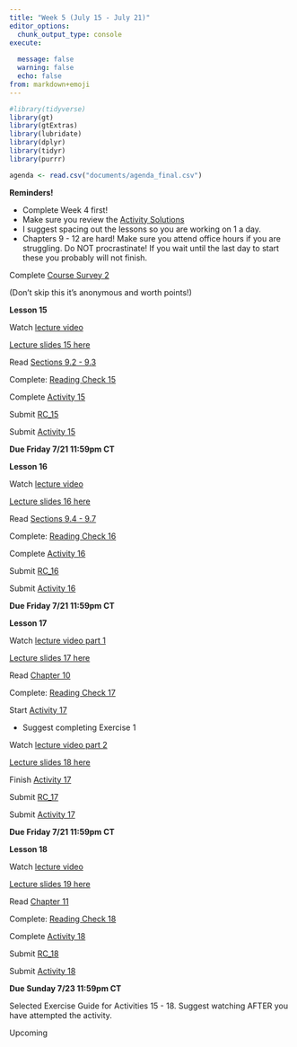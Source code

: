 ```yaml
---
title: "Week 5 (July 15 - July 21)"
editor_options: 
  chunk_output_type: console
execute:
  
  message: false
  warning: false
  echo: false
from: markdown+emoji
---
```


```r
#library(tidyverse)
library(gt)
library(gtExtras)
library(lubridate)
library(dplyr)
library(tidyr)
library(purrr)

agenda <- read.csv("documents/agenda_final.csv") 
```

::: slide-deck
**Reminders!**

-   Complete Week 4 first!
-   Make sure you review the [Activity Solutions](/course-solutions.html)
-   I suggest spacing out the lessons so you are working on 1 a day.
- Chapters 9 - 12 are hard! Make sure you attend office hours if you are struggling. Do NOT procrastinate! If you wait until the last day to start these you probably will not finish.
:::

::: tutorial
Complete [Course Survey 2](https://canvas.northwestern.edu/courses/192604/quizzes/209278)

(Don't skip this it's anonymous and worth points!)
:::

::: slide-deck
**Lesson 15**

::: video
Watch [lecture video](https://northwestern.hosted.panopto.com/Panopto/Pages/Viewer.aspx?id=8a3fc6be-2903-40cd-89c0-b03b0110c274)
:::

::: slides
[Lecture slides 15 here](/slides/lec15.html)
:::

::: source
Read [Sections 9.2 - 9.3](https://nustat.github.io/intro-stat-data-sci/09-sampling-distributions.html)
:::

::: source
Complete: [Reading Check 15](https://amkuyper.shinyapps.io/15_sampling2/)
:::

::: source
Complete [Activity 15](https://posit.cloud/spaces/321338/content/5176493)
:::

::: homework
Submit [RC_15](https://canvas.northwestern.edu/courses/192604/assignments/1244683)

Submit [Activity 15](https://canvas.northwestern.edu/courses/192604/assignments/1244648)

**Due Friday 7/21 11:59pm CT**
:::
:::

::: slide-deck
**Lesson 16**

::: video
Watch [lecture video](https://northwestern.hosted.panopto.com/Panopto/Pages/Viewer.aspx?id=d07dbd2c-e056-45af-b30e-b03b0110c237)
:::

::: slides
[Lecture slides 16 here](/slides/lec16.html)
:::

::: source
Read [Sections 9.4 - 9.7](https://nustat.github.io/intro-stat-data-sci/09-sampling-distributions.html)
:::

::: source
Complete: [Reading Check 16](https://amkuyper.shinyapps.io/16_sampling3/)
:::

::: source
Complete [Activity 16](https://posit.cloud/spaces/321338/content/5176494)
:::

::: homework
Submit [RC_16](https://canvas.northwestern.edu/courses/192604/assignments/1244684)

Submit [Activity 16](https://canvas.northwestern.edu/courses/192604/assignments/1244649)

**Due Friday 7/21 11:59pm CT**
:::
:::

::: slide-deck
**Lesson 17**

::: video
Watch [lecture video part 1](https://northwestern.hosted.panopto.com/Panopto/Pages/Viewer.aspx?id=d17982f4-e45d-4db1-ab72-b03c00d99c19)
:::

::: slides
[Lecture slides 17 here](/slides/lec17.html)
:::

::: source
Read [Chapter 10](https://nustat.github.io/intro-stat-data-sci/10-confidence-intervals.html)
:::

::: source
Complete: [Reading Check 17](https://amkuyper.shinyapps.io/17_CI/)
:::

::: source
Start [Activity 17](https://posit.cloud/spaces/321338/content/5176495)

- Suggest completing Exercise 1
:::

::: video
Watch [lecture video part 2](https://northwestern.hosted.panopto.com/Panopto/Pages/Viewer.aspx?id=9e2170f9-e787-4c6a-a5f3-b03c00d99c43)
:::

::: slides
[Lecture slides 18 here](/slides/lec18.html)
:::

::: source
Finish [Activity 17](https://posit.cloud/spaces/321338/content/5176495)
:::

::: homework
Submit [RC_17](https://canvas.northwestern.edu/courses/192604/assignments/1244685)

Submit [Activity 17](https://canvas.northwestern.edu/courses/192604/assignments/1244650)

**Due Friday 7/21 11:59pm CT**
:::
:::

::: slide-deck
**Lesson 18**

::: video
Watch [lecture video]()
:::

::: slides
[Lecture slides 19 here](/slides/lec19.html)
:::

::: source
Read [Chapter 11](https://nustat.github.io/intro-stat-data-sci/11-p-values.html)
:::

::: source
Complete: [Reading Check 18](https://amkuyper.shinyapps.io/18_pvalues/)
:::

::: source
Complete [Activity 18](https://posit.cloud/spaces/321338/content/5176496)
:::

::: homework
Submit [RC_18](https://canvas.northwestern.edu/courses/192604/assignments/1244686)

Submit [Activity 18](https://canvas.northwestern.edu/courses/192604/assignments/1244651)

**Due Sunday 7/23 11:59pm CT**
:::
:::

::: lab
Selected Exercise Guide for Activities 15 - 18. Suggest watching AFTER you have attempted the activity.

::: video
Upcoming <!-- Watch [selected solution guide](https://northwestern.hosted.panopto.com/Panopto/Pages/Viewer.aspx?id=661d6219-cdb9-4d90-b1eb-b02900f70e88) -->
:::
:::
